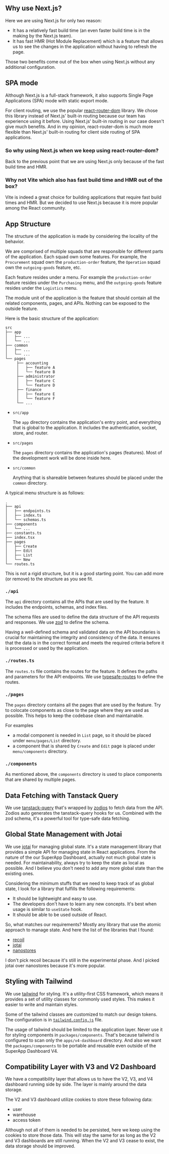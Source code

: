 ## Why use Next.js?

Here we are using Next.js for only two reason:

- It has a relatively fast build time (an even faster build time is in the making by the Next.js team).
- It has fast HMR (Hot Module Replacement) which is a feature that allows us to see the changes in the application without having to refresh the page.

Those two benefits come out of the box when using Next.js without any additional configuration.

## SPA mode

Although Next.js is a full-stack framework, it also supports Single Page Applications (SPA) mode with static export mode.

For client routing, we use the popular [react-router-dom](https://reactrouter.com/web/guides/quick-start) library. We chose this library instead of Next.js' built-in routing because our team has experience using it before. Using Next.js' built-in routing in our case doesn't give much benefits. And in my opinion, react-router-dom is much more flexible than Next.js' built-in routing for client side routing of SPA applications.

### So why using Next.js when we keep using react-router-dom?

Back to the previous point that we are using Next.js only because of the fast build time and HMR.

### Why not Vite which also has fast build time and HMR out of the box?

Vite is indeed a great choice for building applications that require fast build times and HMR. But we decided to use Next.js because it is more popular among the React community.

## App Structure

The structure of the application is made by considering the locality of the behavior.

We are comprised of multiple squads that are responsible for different parts of the application. Each squad own some features. For example, the `Procurement` squad own the `production-order` feature, the `Operation` squad own the `outgoing-goods` feature, etc.

Each feature resides under a menu. For example the `production-order` feature resides under the `Purchasing` menu, and the `outgoing-goods` feature resides under the `Logistics` menu.

The module unit of the application is the feature that should contain all the related components, pages, and APIs. Nothing can be exposed to the outside feature.

Here is the basic structure of the application:

```
src
├── app
│   ├── ...
│   └── ...
├── common
│   ├── ...
│   └── ...
└── pages
     ├── accounting
     │   ├── feature A
     │   └── feature B
     ├── administrator
     │   ├── feature C
     │   └── feature D
     ├── finance
     │   ├── feature E
     │   └── feature F
     └── ...

```

- `src/app`

  The `app` directory contains the application's entry point, and everything that is global to the application. It includes the authentication, socket, store, and router.

- `src/pages`

  The `pages` directory contains the application's pages (features). Most of the development work will be done inside here.

- `src/common`

  Anything that is shareable between features should be placed under the `common` directory.

A typical menu structure is as follows:

```
.
├── api
│   ├── endpoints.ts
│   ├── index.ts
│   └── schemas.ts
├── components
│   └── ...
├── constants.ts
├── index.tsx
├── pages
│   ├── Create
│   ├── Edit
│   ├── List
│   └── New
└── routes.ts
```

This is not a rigid structure, but it is a good starting point. You can add more (or remove) to the structure as you see fit.

### `./api`

The `api` directory contains all the APIs that are used by the feature. It includes the endpoints, schemas, and index files.

The schema files are used to define the data structure of the API requests and responses. We use [zod](https://github.com/colinhacks/zod) to define the schema.

Having a well-defined schema and validated data on the API boundaries is crucial for maintaining the integrity and consistency of the data. It ensures that the data is in the correct format and meets the required criteria before it is processed or used by the application.

### `./routes.ts`

The `routes.ts` file contains the routes for the feature. It defines the paths and parameters for the API endpoints. We use [typesafe-routes](https://github.com/pbeshai/typesafe-routes) to define the routes.

### `./pages`

The `pages` directory contains all the pages that are used by the feature. Try to colocate components as close to the page where they are used as possible. This helps to keep the codebase clean and maintainable.

For examples

- a modal component is needed in `List` page, so it should be placed under `menu/pages/List` directory.
- a component that is shared by `Create` and `Edit` page is placed under `menu/components` directory.

### `./components`

As mentioned above, the `components` directory is used to place components that are shared by multiple pages.

## Data Fetching with Tanstack Query

We use [tanstack-query](https://tanstack.com/query/v4) that's wrapped by [zodios](https://www.zodios.org/) to fetch data from the API. Zodios auto generates the tanstack-query hooks for us. Combined with the zod schema, it's a powerful tool for type-safe data fetching.

## Global State Management with Jotai

We use [jotai](https://jotai.org/) for managing global state. It's a state management library that provides a simple API for managing state in React applications. From the nature of the our SuperApp Dashboard, actually not much global state is needed. For maintainability, always try to keep the state as local as possible. And I believe you don't need to add any more global state than the existing ones.

Considering the minimum stuffs that we need to keep track of as global state, I look for a library that fulfills the following requirements:

- It should be lightweight and easy to use.
- The developers don't have to learn any new concepts. It's best when usage is similar to `useState` hook.
- It should be able to be used outside of React.

So, what matches our requirements? Mostly any library that use the atomic approach to manage state. And here the list of the libraries that I found:

- [recoil](https://github.com/facebookexperimental/Recoil)
- [jotai](https://github.com/pmndrs/jotai)
- [nanostores](https://github.com/nanostores/nanostores)

I don't pick recoil because it's still in the experimental phase. And I picked jotai over nanostores because it's more popular.

## Styling with Tailwind

We use [tailwind](https://tailwindcss.com/) for styling. It's a utility-first CSS framework, which means it provides a set of utility classes for commonly used styles. This makes it easier to write and maintain styles.

Some of the tailwind classes are customized to match our design tokens. The configuration is in [`tailwind.config.js`](../apps/v4-dashboard/tailwind.config.ts) file.

The usage of tailwind should be limited to the application layer. Never use it for styling components in `packages/components`. That's because tailwind is configured to scan only the `apps/v4-dashboard` directory. And also we want the `packages/components` to be portable and reusable even outside of the SuperApp Dashboard V4.

## Compatibility Layer with V3 and V2 Dashboard

We have a compatibility layer that allows us to have the V2, V3, and V4 dashboard running side by side. The layer is mainly around the data storage.

The V2 and V3 dashboard utilize cookies to store these following data:

- user
- warehouse
- access token

Although not all of them is needed to be persisted, here we keep using the cookies to store those data. This will stay the same for as long as the V2 and V3 dashboards are still running. When the V2 and V3 cease to exist, the data storage should be improved.
